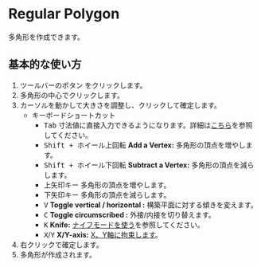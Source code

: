 
# Regular Polygon

<Reference shortcut='' command='Polygon' button='ツールバー' buttonIcon='button-regular-polygon'/>

多角形を作成できます。

## 基本的な使い方

1. ツールバーのボタン <ButtonIcon type="button-regular-polygon" /> をクリックします。
2. 多角形の中心でクリックします。
3. カーソルを動かして大きさを調整し、クリックして確定します。
   - <Kst>キーボードショートカット</Kst>
      - <kbd>Tab</kbd> 寸法値に直接入力できるようになります。詳細は[こちら](/tool/sketching-essentials#specify-dimensions-numerically)を参照してください。
      - <kbd>Shift + ホイール上回転</kbd> **Add a Vertex:** 多角形の頂点を増やします。
      - <kbd>Shift + ホイール下回転</kbd> **Subtract a Vertex:** 多角形の頂点を減らします。
      - <kbd>上矢印キー</kbd> 多角形の頂点を増やします。
      - <kbd>下矢印キー</kbd> 多角形の頂点を減らします。
      - <kbd>V</kbd> **Toggle vertical / horizontal :** 構築平面に対する傾きを変えます。
      - <kbd>C</kbd> **Toggle circumscribed :** 外接/内接を切り替えます。
      - <kbd>K</kbd> **Knife:** [ナイフモードを使う](/tool/sketching-essentials#use-knife-mode)を参照してください。
      - <kbd>X</kbd>/<kbd>Y</kbd> **X/Y-axis:** [X、Y軸に拘束します](/tool/sketching-essentials#constrain-to-an-axis)。
4. 右クリックで確定します。
5. 多角形が作成されます。

<VideoPlayer fileName="polygon"/>




